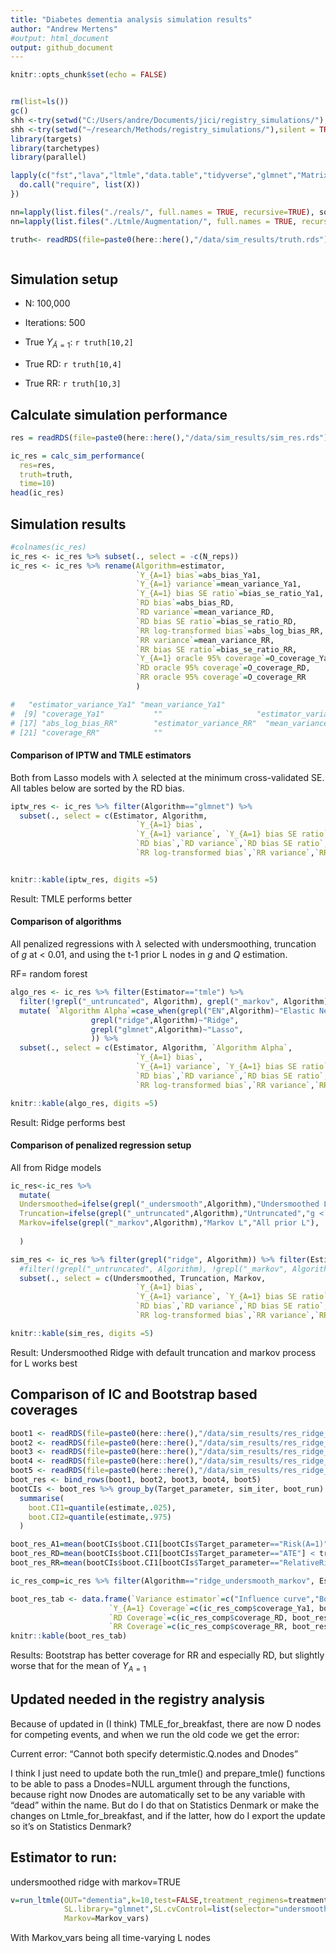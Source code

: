 ```yaml
---
title: "Diabetes dementia analysis simulation results"
author: "Andrew Mertens"
#output: html_document
output: github_document
---
```


```r
knitr::opts_chunk$set(echo = FALSE)


rm(list=ls())
gc()
shh <-try(setwd("C:/Users/andre/Documents/jici/registry_simulations/"),silent = TRUE)
shh <-try(setwd("~/research/Methods/registry_simulations/"),silent = TRUE)
library(targets)
library(tarchetypes)
library(parallel)

lapply(c("fst","lava","ltmle","data.table","tidyverse","glmnet","Matrix","matrixStats","speedglm","parallel","caret","foreach","clustermq"), FUN = function(X) {
  do.call("require", list(X)) 
})

nn=lapply(list.files("./reals/", full.names = TRUE, recursive=TRUE), source)
nn=lapply(list.files("./Ltmle/Augmentation/", full.names = TRUE, recursive=TRUE), source)

truth<- readRDS(file=paste0(here::here(),"/data/sim_results/truth.rds"))



```

## Simulation setup

-   N: 100,000

-   Iterations: 500

-   True $Y_{\bar{A}=1}$: `r truth[10,2]`

-   True RD: `r truth[10,4]`

-   True RR: `r truth[10,3]`

## Calculate simulation performance

```r

res = readRDS(file=paste0(here::here(),"/data/sim_results/sim_res.rds"))

ic_res = calc_sim_performance(
  res=res,
  truth=truth,
  time=10)
head(ic_res)

```

## Simulation results

```r

#colnames(ic_res)
ic_res <- ic_res %>% subset(., select = -c(N_reps))
ic_res <- ic_res %>% rename(Algorithm=estimator,
                            `Y_{A=1} bias`=abs_bias_Ya1,
                            `Y_{A=1} variance`=mean_variance_Ya1,
                            `Y_{A=1} bias SE ratio`=bias_se_ratio_Ya1,
                            `RD bias`=abs_bias_RD,
                            `RD variance`=mean_variance_RD,
                            `RD bias SE ratio`=bias_se_ratio_RD,
                            `RR log-transformed bias`=abs_log_bias_RR,
                            `RR variance`=mean_variance_RR,
                            `RR bias SE ratio`=bias_se_ratio_RR,
                            `Y_{A=1} oracle 95% coverage`=O_coverage_Ya1,
                            `RD oracle 95% coverage`=O_coverage_RD,
                            `RR oracle 95% coverage`=O_coverage_RR
                            )

#   "estimator_variance_Ya1" "mean_variance_Ya1"          
#  [9] "coverage_Ya1"           ""                     "estimator_variance_RD"              
# [17] "abs_log_bias_RR"        "estimator_variance_RR"  "mean_variance_RR"             
# [21] "coverage_RR"            ""  

```

#### Comparison of IPTW and TMLE estimators

Both from Lasso models with $\lambda$ selected at the minimum cross-validated SE. All tables below are sorted by the RD bias.

```r

iptw_res <- ic_res %>% filter(Algorithm=="glmnet") %>%
  subset(., select = c(Estimator, Algorithm,
                            `Y_{A=1} bias`,
                            `Y_{A=1} variance`, `Y_{A=1} bias SE ratio`, `Y_{A=1} oracle 95% coverage`,
                            `RD bias`,`RD variance`,`RD bias SE ratio`, `RD oracle 95% coverage`,
                            `RR log-transformed bias`,`RR variance`,`RR bias SE ratio`, `RR oracle 95% coverage`)) %>% arrange(`RD bias`)


knitr::kable(iptw_res, digits =5)

```

Result: TMLE performs better

#### Comparison of algorithms

All penalized regressions with $\lambda$ selected with undersmoothing, truncation of $g$ at \< 0.01, and using the t-1 prior L nodes in $g$ and $Q$ estimation.

RF= random forest

```r

algo_res <- ic_res %>% filter(Estimator=="tmle") %>%
  filter(!grepl("_untruncated", Algorithm), grepl("_markov", Algorithm) & grepl("_undersmooth", Algorithm) | grepl("RF", Algorithm) | Algorithm=="glm") %>%
  mutate( `Algorithm Alpha`=case_when(grepl("EN",Algorithm)~"Elastic Net",
                  grepl("ridge",Algorithm)~"Ridge",
                  grepl("glmnet",Algorithm)~"Lasso",
                  )) %>%
  subset(., select = c(Estimator, Algorithm, `Algorithm Alpha`,
                            `Y_{A=1} bias`,
                            `Y_{A=1} variance`, `Y_{A=1} bias SE ratio`, `Y_{A=1} oracle 95% coverage`,
                            `RD bias`,`RD variance`,`RD bias SE ratio`, `RD oracle 95% coverage`,
                            `RR log-transformed bias`,`RR variance`,`RR bias SE ratio`, `RR oracle 95% coverage`)) %>% arrange(`RD bias`)

knitr::kable(algo_res, digits =5)

```

Result: Ridge performs best

#### Comparison of penalized regression setup

All from Ridge models

<!-- = $\lambda$ selected at the minimum cross-validated SE -->

<!-- penalized regressions with $\lambda$ selected at the minimum cross-validated SE, truncation of $g$ at \< 0.01, and using all prior L nodes in $g$ and $Q$ estimation. -->

```r

ic_res<-ic_res %>%
  mutate(
  Undersmoothed=ifelse(grepl("_undersmooth",Algorithm),"Undersmoothed Lambda","Min SE Lambda"),
  Truncation=ifelse(grepl("_untruncated",Algorithm),"Untruncated","g < 0.01"),
  Markov=ifelse(grepl("_markov",Algorithm),"Markov L","All prior L"),
  
  )

sim_res <- ic_res %>% filter(grepl("ridge", Algorithm)) %>% filter(Estimator=="tmle") %>%
  #filter(!grepl("_untruncated", Algorithm), !grepl("_markov", Algorithm), !grepl("_undersmooth", Algorithm)) %>%
  subset(., select = c(Undersmoothed, Truncation, Markov, 
                            `Y_{A=1} bias`,
                            `Y_{A=1} variance`, `Y_{A=1} bias SE ratio`, `Y_{A=1} oracle 95% coverage`,
                            `RD bias`,`RD variance`,`RD bias SE ratio`, `RD oracle 95% coverage`,
                            `RR log-transformed bias`,`RR variance`,`RR bias SE ratio`, `RR oracle 95% coverage`)) %>% arrange(`RD bias`)

knitr::kable(sim_res, digits =5)

```

Result: Undersmoothed Ridge with default truncation and markov process for L works best

## Comparison of IC and Bootstrap based coverages

```r

boot1 <- readRDS(file=paste0(here::here(),"/data/sim_results/res_ridge_undersmooth_markov_boot1.RDS")) %>% mutate(boot_run=1)
boot2 <- readRDS(file=paste0(here::here(),"/data/sim_results/res_ridge_undersmooth_markov_boot2.RDS")) %>% mutate(boot_run=2)
boot3 <- readRDS(file=paste0(here::here(),"/data/sim_results/res_ridge_undersmooth_markov_boot3.RDS")) %>% mutate(boot_run=3)
boot4 <- readRDS(file=paste0(here::here(),"/data/sim_results/res_ridge_undersmooth_markov_boot4.RDS")) %>% mutate(boot_run=4)
boot5 <- readRDS(file=paste0(here::here(),"/data/sim_results/res_ridge_undersmooth_markov_boot5.RDS")) %>% mutate(boot_run=5)
boot_res <- bind_rows(boot1, boot2, boot3, boot4, boot5)
bootCIs <- boot_res %>% group_by(Target_parameter, sim_iter, boot_run) %>%
  summarise(
    boot.CI1=quantile(estimate,.025),
    boot.CI2=quantile(estimate,.975)
  )

boot_res_A1=mean(bootCIs$boot.CI1[bootCIs$Target_parameter=="Risk(A=1)"] < truth$meanYa1[10] & bootCIs$boot.CI2[bootCIs$Target_parameter=="Risk(A=1)"] > truth$meanYa1[10] )*100
boot_res_RD=mean(bootCIs$boot.CI1[bootCIs$Target_parameter=="ATE"] < truth$meanRD[10] & bootCIs$boot.CI2[bootCIs$Target_parameter=="ATE"] > truth$meanRD[10] )*100
boot_res_RR=mean(bootCIs$boot.CI1[bootCIs$Target_parameter=="RelativeRisk"] < truth$meanRR[10] & bootCIs$boot.CI2[bootCIs$Target_parameter=="RelativeRisk"] > truth$meanRR[10] )*100

ic_res_comp=ic_res %>% filter(Algorithm=="ridge_undersmooth_markov", Estimator=="tmle")

boot_res_tab <- data.frame(`Variance estimator`=c("Influence curve","Bootstrap"),
                      `Y_{A=1} Coverage`=c(ic_res_comp$coverage_Ya1, boot_res_A1),
                      `RD Coverage`=c(ic_res_comp$coverage_RD, boot_res_RD),
                      `RR Coverage`=c(ic_res_comp$coverage_RR, boot_res_RR))
knitr::kable(boot_res_tab)

```

Results: Bootstrap has better coverage for RR and especially RD, but slightly worse that for the mean of $Y_{A=1}$

<!-- ## Plots of IC vs Bootstrap coverage -->

<!-- For the coverage of the risk difference (Red line is true RD) -->

<!-- ```{r} -->

<!--  ic_plot_df <- res %>% filter(Estimator=="tmle",Target_parameter=="ATE",grepl("ridge_undersmooth_markov", estimator),!grepl("untrunc", estimator)) -->

<!--  ggplot(ic_plot_df %>% arrange(lower) %>% -->
<!--           mutate(iteration=row_number()), aes(x=iteration)) + -->
<!--           geom_linerange(aes(ymin=lower, ymax=upper), alpha=0.5) + -->
<!--           coord_flip() + -->
<!--           geom_hline(yintercept = truth[10,4]) + ggtitle("IC") -->

<!--  ggplot(bootCIs %>% filter(Target_parameter=="ATE") %>% arrange(boot.CI1) %>% ungroup() %>% -->
<!--           mutate(iteration=row_number()), aes(x=iteration)) + -->
<!--          geom_linerange(aes(ymin=boot.CI1, ymax=boot.CI2), alpha=0.5) + -->
<!--          coord_flip() + -->
<!--          geom_hline(yintercept = truth[10,4]) + ggtitle("Bootstrap") -->


<!-- ``` -->

<!-- (Notes, feel free to give visualization tips for comparing the bootstrap and IC. Like should I do boxplots of the SE's?) -->


## Updated needed in the registry analysis

Because of updated in (I think) TMLE_for_breakfast, there are now D nodes for competing events, and when we run the old code we get the error:

Current error: "Cannot both specify determistic.Q.nodes and Dnodes"

I think I just need to update both the run_tmle() and prepare_tmle() functions to be able to pass a Dnodes=NULL argument through the functions, because right now Dnodes are automatically set to be any variable with "dead" within the name. But do I do that on Statistics Denmark or make the changes on Ltmle_for_breakfast, and if the latter, how do I export the update so it's on Statistics Denmark?

## Estimator to run:

undersmoothed ridge with markov=TRUE

```r

v=run_ltmle(OUT="dementia",k=10,test=FALSE,treatment_regimens=treatment_regimens,outcomes=outcomes,baseline_covariates=baseline_covariates,timevar_covariates=timevar_covariates,det.Q.function=det.Q.function,abar="try",
            SL.library="glmnet",SL.cvControl=list(selector="undersmooth",alpha=1), 
            Markov=Markov_vars)

```

With Markov_vars being all time-varying L nodes
